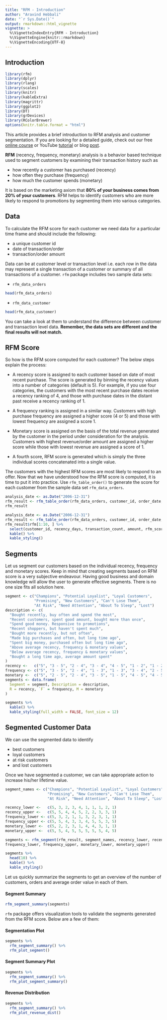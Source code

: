 ```yaml
---
title: "RFM - Introduction"
author: "Aravind Hebbali"
date: "`r Sys.Date()`"
output: rmarkdown::html_vignette
vignette: >
  %\VignetteIndexEntry{RFM - Introduction} 
  %\VignetteEngine{knitr::rmarkdown}
  %\VignetteEncoding{UTF-8}
---
```


## Introduction

```r
library(rfm)
library(dplyr)
library(rlang)
library(scales)
library(knitr)
library(kableExtra)
library(magrittr)
library(ggplot2)
library(DT)
library(grDevices)
library(RColorBrewer)
options(knitr.table.format = "html")
```

This article provides a brief introduction to RFM analysis and customer segmentation. If you are looking for a detailed guide, check out our free [online course](https://rsquared-academy.thinkific.com/courses/customer-segmentation-using-rfm-analysis) or YouTube [tutorial](https://www.youtube.com/watch?v=275X7yaSsoQ) or blog [post](https://blog.rsquaredacademy.com/customer-segmentation-using-rfm-analysis/).

**RFM** (recency, frequency, monetary) analysis is a behavior based technique used to segment customers by examining their transaction history  such as

- how recently a customer has purchased (recency)
- how often they purchase (frequency)
- how much the customer spends (monetary)

It is based on the marketing axiom that **80% of your business comes from 20% of your customers**. RFM helps to identify customers who are more likely to respond to promotions by segmenting them into various categories.

## Data

To calculate the RFM score for each customer we need data for a particular time frame and should include the following:

- a unique customer id 
- date of transaction/order
- transaction/order amount

Data can be at customer level or transaction level i.e. each row in the data may represent a single transaction of a customer or summary of all transactions of a customer. `rfm` package includes two sample data sets:

- `rfm_data_orders`

```r
head(rfm_data_orders)
```

- `rfm_data_customer`

```r
head(rfm_data_customer)
```

You can take a look at them to understand the difference between customer and transaction level data. **Remember, the data sets are different and the final results will not match.**

## RFM Score

So how is the RFM score computed for each customer? The below steps explain the process:

- A recency score is assigned to each customer based on date of most recent purchase. The score is generated by binning the recency values into a number of categories (default is 5). For example, if you use four categories, the customers with the most recent purchase dates receive a recency ranking of 4, and those with purchase dates in the distant past receive a recency ranking of 1.

- A frequency ranking is assigned in a similar way. Customers with high purchase frequency are assigned a higher score (4 or 5) and those with lowest frequency are assigned a score 1.

- Monetary score is assigned on the basis of the total revenue generated by the customer in the period under consideration for the analysis. Customers with highest revenue/order amount are assigned a higher score while those with lowest revenue are assigned a score of 1.

- A fourth score, RFM score is generated which is simply the three individual scores concatenated into a single value.

The customers with the highest RFM scores are most likely to respond to an offer. Now that we have understood how the RFM score is computed, it is time to put it into practice. Use `rfm_table_order()` to generate the score for each customer from the sample data set `rfm_data_orders`.

```r
analysis_date <- as.Date("2006-12-31")
rfm_result <- rfm_table_order(rfm_data_orders, customer_id, order_date, revenue, analysis_date)
rfm_result
```

```r
analysis_date <- as.Date("2006-12-31")
rfm_result <- rfm_table_order(rfm_data_orders, customer_id, order_date, revenue, analysis_date)
rfm_result$rfm[1:10, ] %>%
  select(customer_id, recency_days, transaction_count, amount, rfm_score, recency_score, frequency_score, monetary_score, first_name, last_name, email) %>% 
  kable() %>%
  kable_styling()
```

## Segments

Let us segment our customers based on the individual recency, frequency and monetary scores. Keep in mind that creating segments based on RFM score is a very subjective endeavour. Having good business and domain knowledge will allow the user to generate effective segments. There is no one size fits all solution here.

```r
segment <- c("Champions", "Potential Loyalist", "Loyal Customers", 
             "Promising", "New Customers", "Can't Lose Them", 
             "At Risk", "Need Attention", "About To Sleep", "Lost")
description <- c(
  "Bought recently, buy often and spend the most",
  "Recent customers, spent good amount, bought more than once",
  "Spend good money. Responsive to promotions",
  "Recent shoppers, but haven't spent much",
  "Bought more recently, but not often",
  "Made big purchases and often, but long time ago",
  "Spent big money, purchased often but long time ago",
  "Above average recency, frequency & monetary values",
  "Below average recency, frequency & monetary values",
  "Bought a long time ago, average amount spent"
)
recency <-   c("5", "3 - 5", "2 - 4", "3 - 4", "4 - 5", "1 - 2", "1 - 2", "1 - 3", "2 - 3", "1 - 1")
frequency <- c("5", "3 - 5", "2 - 4", "1 - 3", "1 - 3", "3 - 4", "2 - 5", "3 - 5", "1 - 3", "1 - 5")
monetary <-  c("5", "2 - 5", "2 - 4", "3 - 5", "1 - 5", "4 - 5", "4 - 5", "3 - 5", "1 - 4", "1 - 5")
segments <- data.frame(
  Segment = segment, Description = description,
  R = recency, `F` = frequency, M = monetary
)

segments %>%
  kable() %>%
  kable_styling(full_width = FALSE, font_size = 12)
```

## Segmented Customer Data

We can use the segmented data to identify 

- best customers
- loyal customers
- at risk customers
- and lost customers

Once we have segmented a customer, we can take appropriate action to increase his/her lifetime value. 

```r
segment_names <- c("Champions", "Potential Loyalist", "Loyal Customers", 
                   "Promising", "New Customers", "Can't Lose Them", 
                   "At Risk", "Need Attention", "About To Sleep", "Lost")

recency_lower <-   c(5, 3, 2, 3, 4, 1, 1, 1, 2, 1)
recency_upper <-   c(5, 5, 4, 4, 5, 2, 2, 3, 3, 1)
frequency_lower <- c(5, 3, 2, 1, 1, 3, 2, 3, 1, 1)
frequency_upper <- c(5, 5, 4, 3, 3, 4, 5, 5, 3, 5)
monetary_lower <-  c(5, 2, 2, 3, 1, 4, 4, 3, 1, 1)
monetary_upper <-  c(5, 5, 4, 5, 5, 5, 5, 5, 4, 5)

segments <- rfm_segment(rfm_result, segment_names, recency_lower, recency_upper,
frequency_lower, frequency_upper, monetary_lower, monetary_upper)

segments %>%
  head(10) %>%
  kable() %>%
  kable_styling()
```

Let us quickly summarize the segments to get an overview of the number of customers, orders and average order value in each of them.

#### Segment Summary

```r
rfm_segment_summary(segments)
```

`rfm` package offers visualization tools to validate the segments generated from the RFM score. Below are a few of them:

#### Segmentation Plot

```r
segments %>%
  rfm_segment_summary() %>%
  rfm_plot_segment()
```

#### Segment Summary Plot

```r
segments %>%
  rfm_segment_summary() %>%
  rfm_plot_segment_summary()
```

#### Revenue Distribution

```r
segments %>%
  rfm_segment_summary() %>%
  rfm_plot_revenue_dist()
```
